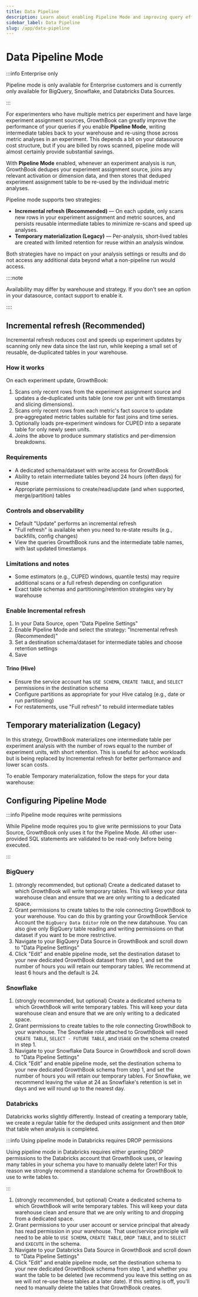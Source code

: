 ```yaml
---
title: Data Pipeline
description: Learn about enabling Pipeline Mode and improving query efficiency
sidebar_label: Data Pipeline
slug: /app/data-pipeline
---
```


# Data Pipeline Mode

:::info Enterprise only

Pipeline mode is only available for Enterprise customers and is currently only available for BigQuery, Snowflake, and Databricks Data Sources.

:::

For experimenters who have multiple metrics per experiment and have large experiment assignment sources, GrowthBook can greatly improve the performance of your queries if you enable **Pipeline Mode**, writing intermediate tables back to your warehouse and re-using those across metric analyses in an experiment. This depends a bit on your datasource cost structure, but if you are billed by rows scanned, pipeline mode will almost certainly provide substantial savings.

With **Pipeline Mode** enabled, whenever an experiment analysis is run, GrowthBook dedupes your experiment assignment source, joins any relevant activation or dimension data, and then stores that deduped experiment assignment table to be re-used by the individual metric analyses.

Pipeline mode supports two strategies:

- **Incremental refresh (Recommended)** — On each update, only scans new rows in your experiment assignment and metric sources, and persists reusable intermediate tables to minimize re-scans and speed up analyses.
- **Temporary materialization (Legacy)** — Per-analysis, short‑lived tables are created with limited retention for reuse within an analysis window.

Both strategies have no impact on your analysis settings or results and do not access any additional data beyond what a non-pipeline run would access.

::::note

Availability may differ by warehouse and strategy. If you don't see an option in your datasource, contact support to enable it.

::::

## Incremental refresh (Recommended)

Incremental refresh reduces cost and speeds up experiment updates by scanning only new data since the last run, while keeping a small set of reusable, de‑duplicated tables in your warehouse.

### How it works

On each experiment update, GrowthBook:

1. Scans only recent rows from the experiment assignment source and updates a de‑duplicated units table (one row per unit with timestamps and slicing dimensions).
2. Scans only recent rows from each metric's fact source to update pre‑aggregated metric tables suitable for fast joins and time series.
3. Optionally loads pre‑experiment windows for CUPED into a separate table for only newly seen units.
4. Joins the above to produce summary statistics and per‑dimension breakdowns.

### Requirements

- A dedicated schema/dataset with write access for GrowthBook
- Ability to retain intermediate tables beyond 24 hours (often days) for reuse
- Appropriate permissions to create/read/update (and when supported, merge/partition) tables

### Controls and observability

- Default "Update" performs an incremental refresh
- "Full refresh" is available when you need to re‑state results (e.g., backfills, config changes)
- View the queries GrowthBook runs and the intermediate table names, with last updated timestamps

### Limitations and notes

- Some estimators (e.g., CUPED windows, quantile tests) may require additional scans or a full refresh depending on configuration
- Exact table schemas and partitioning/retention strategies vary by warehouse

### Enable Incremental refresh

1. In your Data Source, open "Data Pipeline Settings"
2. Enable Pipeline Mode and select the strategy: "Incremental refresh (Recommended)"
3. Set a destination schema/dataset for intermediate tables and choose retention settings
4. Save

#### Trino (Hive)

- Ensure the service account has `USE SCHEMA`, `CREATE TABLE`, and `SELECT` permissions in the destination schema
- Configure partitions as appropriate for your Hive catalog (e.g., date or run partitioning)
- For restatements, use "Full refresh" to rebuild intermediate tables

## Temporary materialization (Legacy)

In this strategy, GrowthBook materializes one intermediate table per experiment analysis with the number of rows equal to the number of experiment units, with short retention. This is useful for ad‑hoc workloads but is being replaced by Incremental refresh for better performance and lower scan costs.

To enable Temporary materialization, follow the steps for your data warehouse:

## Configuring Pipeline Mode

:::info Pipeline mode requires write permissions

While Pipeline mode requires you to give write permissions to your Data Source, GrowthBook only uses it for the Pipeline Mode. All other user-provided SQL statements are validated to be read-only before being executed.

:::

### BigQuery

1. (strongly recommended, but optional) Create a dedicated dataset to which GrowthBook will write temporary tables. This will keep your data warehouse clean and ensure that we are only writing to a dedicated space.
2. Grant permissions to create tables to the role connecting GrowthBook to your warehouse. You can do this by granting your GrowthBook Service Account the `BigQuery Data Editor` role on the new datahouse. You can also give only BigQuery table reading and writing permissions on that dataset if you want to be more restrictive.
3. Navigate to your BigQuery Data Source in GrowthBook and scroll down to "Data Pipeline Settings"
4. Click "Edit" and enable pipeline mode, set the destination dataset to your new dedicated GrowthBook dataset from step 1, and set the number of hours you will retain our temporary tables. We recommend at least 6 hours and the default is 24.

### Snowflake

1. (strongly recommended, but optional) Create a dedicated schema to which GrowthBook will write temporary tables. This will keep your data warehouse clean and ensure that we are only writing to a dedicated space.
2. Grant permissions to create tables to the role connecting GrowthBook to your warehouse. The Snowflake role attached to GrowthBook will need `CREATE TABLE`, `SELECT - FUTURE TABLE`, and `USAGE` on the schema created in step 1.
3. Navigate to your Snowflake Data Source in GrowthBook and scroll down to "Data Pipeline Settings"
4. Click "Edit" and enable pipeline mode, set the destination schema to your new dedicated GrowthBook schema from step 1, and set the number of hours you will retain our temporary tables. For Snowflake, we recommend leaving the value at 24 as Snowflake's retention is set in days and we will round up to the nearest day.

### Databricks

Databricks works slightly differently. Instead of creating a temporary table, we create a regular table for the deduped units assignment and then `DROP` that table when analysis is completed.

:::info Using pipeline mode in Databricks requires DROP permissions

Using pipeline mode in Databricks requires either granting DROP permissions to the Databricks account that GrowthBook uses, or leaving many tables in your schema you have to manually delete later! For this reason we strongly recommend a standalone schema for GrowthBook to use to write tables to.

:::

1. (strongly recommended, but optional) Create a dedicated schema to which GrowthBook will write temporary tables. This will keep your data warehouse clean and ensure that we are only writing to and dropping from a dedicated space.
2. Grant permissions to your user account or service principal that already has read permission in your warehouse. That user/service principle will need to be able to `USE SCHEMA`, `CREATE TABLE`, `DROP TABLE`, and to `SELECT` and `EXECUTE` in the schema.
3. Navigate to your Databricks Data Source in GrowthBook and scroll down to "Data Pipeline Settings"
4. Click "Edit" and enable pipeline mode, set the destination schema to your new dedicated GrowthBook schema from step 1, and whether you want the table to be deleted (we recommend you leave this setting on as we will not re-use these tables at a later date). If this setting is off, you'll need to manually delete the tables that GrowthBook creates.
